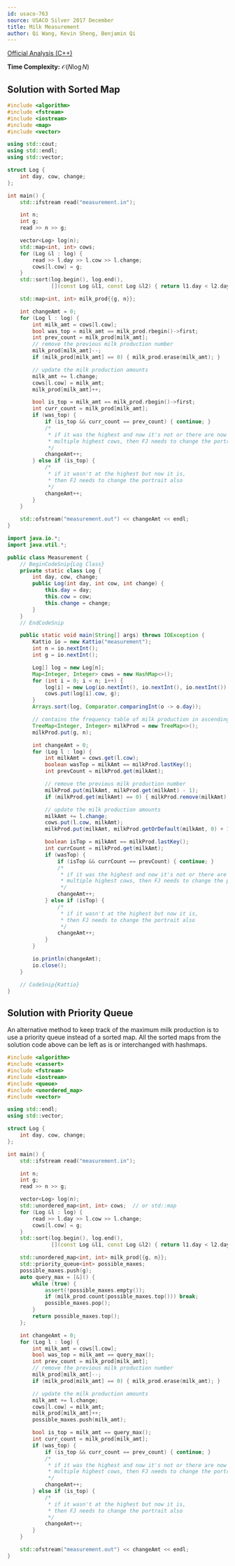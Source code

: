 ```yaml
---
id: usaco-763
source: USACO Silver 2017 December
title: Milk Measurement
author: Qi Wang, Kevin Sheng, Benjamin Qi
---
```


[Official Analysis (C++)](http://www.usaco.org/current/data/sol_measurement_silver_dec17.html)

**Time Complexity:** $\mathcal{O}(N\log N)$

## Solution with Sorted Map

<LanguageSection>
<CPPSection>

```cpp
#include <algorithm>
#include <fstream>
#include <iostream>
#include <map>
#include <vector>

using std::cout;
using std::endl;
using std::vector;

struct Log {
	int day, cow, change;
};

int main() {
	std::ifstream read("measurement.in");

	int n;
	int g;
	read >> n >> g;

	vector<Log> log(n);
	std::map<int, int> cows;
	for (Log &l : log) {
		read >> l.day >> l.cow >> l.change;
		cows[l.cow] = g;
	}
	std::sort(log.begin(), log.end(),
	          [](const Log &l1, const Log &l2) { return l1.day < l2.day; });

	std::map<int, int> milk_prod{{g, n}};

	int changeAmt = 0;
	for (Log l : log) {
		int milk_amt = cows[l.cow];
		bool was_top = milk_amt == milk_prod.rbegin()->first;
		int prev_count = milk_prod[milk_amt];
		// remove the previous milk production number
		milk_prod[milk_amt]--;
		if (milk_prod[milk_amt] == 0) { milk_prod.erase(milk_amt); }

		// update the milk production amounts
		milk_amt += l.change;
		cows[l.cow] = milk_amt;
		milk_prod[milk_amt]++;

		bool is_top = milk_amt == milk_prod.rbegin()->first;
		int curr_count = milk_prod[milk_amt];
		if (was_top) {
			if (is_top && curr_count == prev_count) { continue; }
			/*
			 * if it was the highest and now it's not or there are now
			 * multiple highest cows, then FJ needs to change the portrait
			 */
			changeAmt++;
		} else if (is_top) {
			/*
			 * if it wasn't at the highest but now it is,
			 * then FJ needs to change the portrait also
			 */
			changeAmt++;
		}
	}

	std::ofstream("measurement.out") << changeAmt << endl;
}
```

</CPPSection>
<JavaSection>

```java
import java.io.*;
import java.util.*;

public class Measurement {
	// BeginCodeSnip{Log Class}
	private static class Log {
		int day, cow, change;
		public Log(int day, int cow, int change) {
			this.day = day;
			this.cow = cow;
			this.change = change;
		}
	}
	// EndCodeSnip

	public static void main(String[] args) throws IOException {
		Kattio io = new Kattio("measurement");
		int n = io.nextInt();
		int g = io.nextInt();

		Log[] log = new Log[n];
		Map<Integer, Integer> cows = new HashMap<>();
		for (int i = 0; i < n; i++) {
			log[i] = new Log(io.nextInt(), io.nextInt(), io.nextInt());
			cows.put(log[i].cow, g);
		}
		Arrays.sort(log, Comparator.comparingInt(o -> o.day));

		// contains the frequency table of milk production in ascending order
		TreeMap<Integer, Integer> milkProd = new TreeMap<>();
		milkProd.put(g, n);

		int changeAmt = 0;
		for (Log l : log) {
			int milkAmt = cows.get(l.cow);
			boolean wasTop = milkAmt == milkProd.lastKey();
			int prevCount = milkProd.get(milkAmt);

			// remove the previous milk production number
			milkProd.put(milkAmt, milkProd.get(milkAmt) - 1);
			if (milkProd.get(milkAmt) == 0) { milkProd.remove(milkAmt); }

			// update the milk production amounts
			milkAmt += l.change;
			cows.put(l.cow, milkAmt);
			milkProd.put(milkAmt, milkProd.getOrDefault(milkAmt, 0) + 1);

			boolean isTop = milkAmt == milkProd.lastKey();
			int currCount = milkProd.get(milkAmt);
			if (wasTop) {
				if (isTop && currCount == prevCount) { continue; }
				/*
				 * if it was the highest and now it's not or there are now
				 * multiple highest cows, then FJ needs to change the portrait
				 */
				changeAmt++;
			} else if (isTop) {
				/*
				 * if it wasn't at the highest but now it is,
				 * then FJ needs to change the portrait also
				 */
				changeAmt++;
			}
		}

		io.println(changeAmt);
		io.close();
	}

	// CodeSnip{Kattio}
}
```

</JavaSection>
</LanguageSection>

## Solution with Priority Queue

An alternative method to keep track of the maximum milk production is to use a priority queue instead of a sorted map. All the sorted maps from the solution code above can be left as is or interchanged with hashmaps.

<LanguageSection>
<CPPSection>

```cpp
#include <algorithm>
#include <cassert>
#include <fstream>
#include <iostream>
#include <queue>
#include <unordered_map>
#include <vector>

using std::endl;
using std::vector;

struct Log {
	int day, cow, change;
};

int main() {
	std::ifstream read("measurement.in");

	int n;
	int g;
	read >> n >> g;

	vector<Log> log(n);
	std::unordered_map<int, int> cows;  // or std::map
	for (Log &l : log) {
		read >> l.day >> l.cow >> l.change;
		cows[l.cow] = g;
	}
	std::sort(log.begin(), log.end(),
	          [](const Log &l1, const Log &l2) { return l1.day < l2.day; });

	std::unordered_map<int, int> milk_prod{{g, n}};
	std::priority_queue<int> possible_maxes;
	possible_maxes.push(g);
	auto query_max = [&]() {
		while (true) {
			assert(!possible_maxes.empty());
			if (milk_prod.count(possible_maxes.top())) break;
			possible_maxes.pop();
		}
		return possible_maxes.top();
	};

	int changeAmt = 0;
	for (Log l : log) {
		int milk_amt = cows[l.cow];
		bool was_top = milk_amt == query_max();
		int prev_count = milk_prod[milk_amt];
		// remove the previous milk production number
		milk_prod[milk_amt]--;
		if (milk_prod[milk_amt] == 0) { milk_prod.erase(milk_amt); }

		// update the milk production amounts
		milk_amt += l.change;
		cows[l.cow] = milk_amt;
		milk_prod[milk_amt]++;
		possible_maxes.push(milk_amt);

		bool is_top = milk_amt == query_max();
		int curr_count = milk_prod[milk_amt];
		if (was_top) {
			if (is_top && curr_count == prev_count) { continue; }
			/*
			 * if it was the highest and now it's not or there are now
			 * multiple highest cows, then FJ needs to change the portrait
			 */
			changeAmt++;
		} else if (is_top) {
			/*
			 * if it wasn't at the highest but now it is,
			 * then FJ needs to change the portrait also
			 */
			changeAmt++;
		}
	}

	std::ofstream("measurement.out") << changeAmt << endl;
}
```

</CPPSection>
</LanguageSection>
